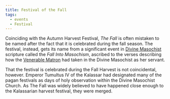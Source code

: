 ```yaml
---
title: Festival of the Fall
tags:
  - events
  - Festival
---
```



Coinciding with the Autumn Harvest Festival, *The Fall* is often mistaken to be named after the fact that it is celebrated during the fall season. The festival, instead, gets its name from a significant event in [Divine Masochist](../religions/divine-masochism/index.mdx) scripture called the *Fall Into Masochism*, ascribed to the verses describing how the [Venerable Matron](../characters/venerable-matron.mdx) had taken in the Divine Masochist as her servant.

That the festival is celebrated during the Fall Harvest is not coincidental, however. Emperor Tumultus IV of the Kalassar had designated many of the pagan festivals as days of holy observation within the Divine Masochist Church. As The Fall was widely believed to have happened close enough to the Kalassarian harvest festival, they were merged.

